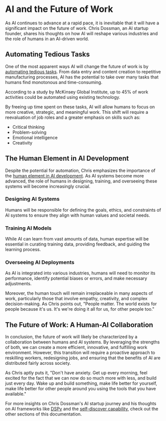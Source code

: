 
# AI and the Future of Work

As AI continues to advance at a rapid pace, it is inevitable that it will have a significant impact on the future of work. Chris Dossman, an AI startup founder, shares his thoughts on how AI will reshape various industries and the role of humans in an AI-driven world.

## Automating Tedious Tasks

One of the most apparent ways AI will change the future of work is by [automating tedious tasks](/ai-future-work/automating-tedious-tasks). From data entry and content creation to repetitive manufacturing processes, AI has the potential to take over many tasks that humans find monotonous and time-consuming.

<Callout type="info">
According to a study by McKinsey Global Institute, up to 45% of work activities could be automated using existing technology.
</Callout>

By freeing up time spent on these tasks, AI will allow humans to focus on more creative, strategic, and meaningful work. This shift will require a reevaluation of job roles and a greater emphasis on skills such as:

- Critical thinking
- Problem-solving
- Emotional intelligence
- Creativity

## The Human Element in AI Development

Despite the potential for automation, Chris emphasizes the importance of the [human element in AI development](/ai-future-work/human-element-ai-development). As AI systems become more advanced, the role of humans in designing, training, and overseeing these systems will become increasingly crucial.

<Steps>

### Designing AI Systems

Humans will be responsible for defining the goals, ethics, and constraints of AI systems to ensure they align with human values and societal needs.

### Training AI Models

While AI can learn from vast amounts of data, human expertise will be essential in curating training data, providing feedback, and guiding the learning process.

### Overseeing AI Deployments

As AI is integrated into various industries, humans will need to monitor its performance, identify potential biases or errors, and make necessary adjustments.

</Steps>

Moreover, the human touch will remain irreplaceable in many aspects of work, particularly those that involve empathy, creativity, and complex decision-making. As Chris points out, "People matter. The world exists for people because it's us. It's we're doing it all for us, for other people too."

## The Future of Work: A Human-AI Collaboration

In conclusion, the future of work will likely be characterized by a collaboration between humans and AI systems. By leveraging the strengths of both, we can create a more efficient, innovative, and fulfilling work environment. However, this transition will require a proactive approach to reskilling workers, redesigning jobs, and ensuring that the benefits of AI are distributed fairly across society.

As Chris aptly puts it, "Don't have anxiety. Get up every morning, feel excited for the fact that we can now do so much more with less, and build just every day. Wake up and build something, make life better for yourself, make life better for other people around you using the tools that you have available."

For more insights on Chris Dossman's AI startup journey and his thoughts on AI frameworks like [DSPy](/langchain-vs-dspy) and the [self-discover capability](/self-discover-dspy), check out the other sections of this documentation.